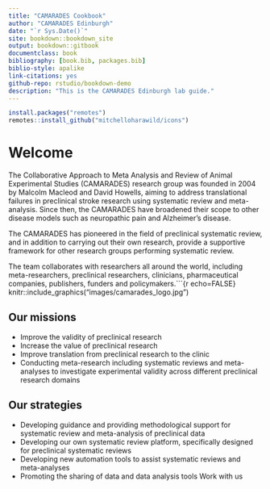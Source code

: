 ```yaml
--- 
title: "CAMARADES Cookbook"
author: "CAMARADES Edinburgh"
date: "`r Sys.Date()`"
site: bookdown::bookdown_site
output: bookdown::gitbook
documentclass: book
bibliography: [book.bib, packages.bib]
biblio-style: apalike
link-citations: yes
github-repo: rstudio/bookdown-demo
description: "This is the CAMARADES Edinburgh lab guide."
---
```

```r
install.packages("remotes")
remotes::install_github("mitchelloharawild/icons")
```

# Welcome

The Collaborative Approach to Meta Analysis and Review of Animal Experimental Studies (CAMARADES) research group was founded in 2004 by Malcolm Macleod and David Howells, aiming to address translational failures in preclinical stroke research using systematic review and meta-analysis. Since then, the CAMARADES have broadened their scope to other disease models such as neuropathic pain and Alzheimer's disease.

The CAMARADES has pioneered in the field of preclinical systematic review, and in addition to carrying out their own research, provide a supportive framework for other research groups performing systematic review.

The team collaborates with researchers all around the world, including meta-researchers, preclinical researchers, clinicians, pharmaceutical companies, publishers, funders and policymakers.```{r echo=FALSE}
knitr::include_graphics("images/camarades_logo.jpg")


## Our missions
- Improve the validity of preclinical research  
- Increase the value of preclinical research  
- Improve translation from preclinical research to the clinic  
- Conducting meta-research including systematic reviews and meta-analyses to investigate experimental validity across different preclinical research domains  

## Our strategies
- Developing guidance and providing methodological support for systematic review and meta-analysis of preclinical data  
- Developing our own systematic review platform, specifically designed for preclinical systematic reviews
- Developing new automation tools to assist systematic reviews and meta-analyses 
- Promoting the sharing of data and data analysis tools 
Work with us


